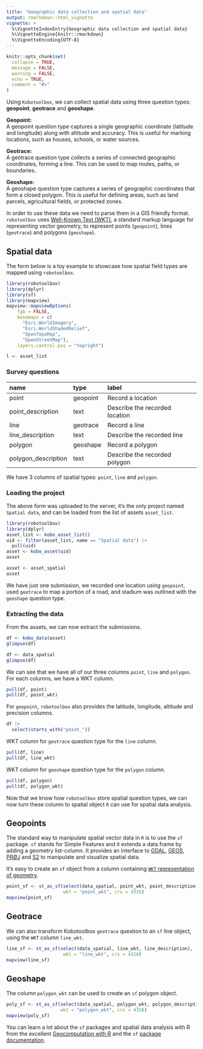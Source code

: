 ```yaml
---
title: "Geographic data collection and spatial data"
output: rmarkdown::html_vignette
vignette: >
  %\VignetteIndexEntry{Geographic data collection and spatial data}
  %\VignetteEngine{knitr::rmarkdown}
  %\VignetteEncoding{UTF-8}
---
```


```r
knitr::opts_chunk$set(
  collapse = TRUE,
  message = FALSE,
  warning = FALSE,
  echo = TRUE,
  comment = "#>"
)
```

Using `Kobotoolbox`, we can collect spatial data using three question types: **geopoint**, **geotrace** and **geoshape**.

**Geopoint:**<br>
A geopoint question type captures a single geographic coordinate (latitude and longitude) along with altitude and accuracy. This is useful for marking locations, such as houses, schools, or water sources.

**Geotrace:**<br>
A geotrace question type collects a series of connected geographic coordinates, forming a line. This can be used to map routes, paths, or boundaries.

**Geoshape:**<br>
A geoshape question type captures a series of geographic coordinates that form a closed polygon. This is useful for defining areas, such as land parcels, agricultural fields, or protected zones.

In order to use these data we need to parse them in a GIS friendly format. `robotoolbox` uses [Well-Known Text (WKT)](https://libgeos.org/specifications/wkt/), a standard markup language for representing vector geometry, to represent points (`geopoint`), lines (`geotrace`) and polygons (`geoshape`).


## Spatial data

The form below is a toy example to showcase how spatial field types are mapped using `robotoolbox`.

```r
library(robotoolbox)
library(dplyr)
library(sf)
library(mapview)
mapview::mapviewOptions(
    fgb = FALSE,
    basemaps = c(
      "Esri.WorldImagery",
      "Esri.WorldShadedRelief",
      "OpenTopoMap",
      "OpenStreetMap"),
    layers.control.pos = "topright")
```


```r
l <- asset_list
```

### Survey questions

|name                |type     |label                          |
|:-------------------|:--------|:------------------------------|
|point               |geopoint |Record a location              |
|point_description   |text     |Describe the recorded location |
|line                |geotrace |Record a line                  |
|line_description    |text     |Describe the recorded line     |
|polygon             |geoshape |Record a polygon               |
|polygon_description |text     |Describe the recorded polygon  |

We have 3 columns of spatial types: `point`, `line` and `polygon`.

### Loading the project

The above form was uploaded to the server, it's the only project named `Spatial data`, and can be loaded from the list of assets `asset_list`.

```r
library(robotoolbox)
library(dplyr)
asset_list <- kobo_asset_list()
uid <- filter(asset_list, name == "Spatial data") |>
  pull(uid)
asset <- kobo_asset(uid)
asset
```

```r
asset <- asset_spatial
asset
```

We have just one submission, we recorded one location using `geopoint`, used `geotrace` to map a portion of a road, and stadium was outlined with the `geoshape` question type.

### Extracting the data

From the assets, we can now extract the submissions.

```r
df <- kobo_data(asset)
glimpse(df)
```

```r
df <- data_spatial
glimpse(df)
```

We can see that we have all of our three columns `point`, `line` and `polygon`. For each columns, we have a WKT column.

```r
pull(df, point)
pull(df, point_wkt)
```

For `geopoint`, `robotoolbox` also provides the latitude, longitude, altitude and precision columns.


```r
df |>
  select(starts_with("point_"))
```

WKT column for `geotrace` question type for the `line` column.

```r
pull(df, line)
pull(df, line_wkt)
```

WKT column for `geoshape` question type for the `polygon` column.

```r
pull(df, polygon)
pull(df, polygon_wkt)
```

Now that we know how `robotoolbox` store spatial question types, we can now turn these column to spatial object `R` can use for spatial data analysis.

## Geopoints

The standard way to manipulate spatial vector data in `R` is to use the `sf` package.
`sf` stands for Simple Features and it extends a data.frame by adding a geometry list-column.
It provides an interface to [GDAL](http://www.gdal.org/), [GEOS](https://libgeos.org/), [PRØJ](http://proj.org/) and [S2](https://s2geometry.io/) to manipulate and visualize spatial data.

It's easy to create an `sf` object from a column containing [`WKT` representation of geometry](https://libgeos.org/specifications/wkt/).

```r
point_sf <- st_as_sf(select(data_spatial, point_wkt, point_description),
                     wkt = "point_wkt", crs = 4326)
mapview(point_sf)
```

## Geotrace

We can also transform Kobotoolbox `geotrace` question to an `sf` line object, using the `WKT` column `line_wkt`.

```r
line_sf <- st_as_sf(select(data_spatial, line_wkt, line_description),
                     wkt = "line_wkt", crs = 4326)
mapview(line_sf)
```


## Geoshape

The column `polygon_wkt` can be used to create an `sf` polygon object.

```r
poly_sf <- st_as_sf(select(data_spatial, polygon_wkt, polygon_description),
                    wkt = "polygon_wkt", crs = 4326)
mapview(poly_sf)
```


You can learn a lot about the `sf` packages and spatial data analysis with R from the excellent [Geocomputation with R](https://r.geocompx.org/) and the `sf` [package documentation](https://r-spatial.github.io/sf/).
